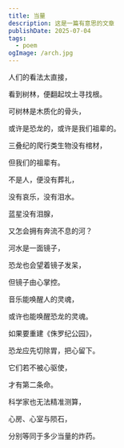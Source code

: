 ```yaml
---
title: 当量
description: 这是一篇有意思的文章
publishDate: 2025-07-04
tags:
  - poem
ogImage: /arch.jpg
---
```



<MusicPlayer netease={327186} />

人们的看法太直接，

看到树林，便翻起坟土寻找根。

可树林是木质化的骨头，

或许是恐龙的，或许是我们祖辈的。

三叠纪的爬行类生物没有棺材，

但我们的祖辈有。

不是人，便没有葬礼，

没有哀乐，没有泪水。

蓝星没有泪腺，

又怎会拥有奔流不息的河？

河水是一面镜子，

恐龙也会望着镜子发呆，

但镜子由心掌控。

音乐能唤醒人的灵魂，

或许也能唤醒恐龙的灵魂。

如果要重建《侏罗纪公园》，

恐龙应先切除胃，把心留下。

它们若不被心驱使，

才有第二条命。

科学家也无法精准测算，

心房、心室与陨石，

分别等同于多少当量的炸药。
